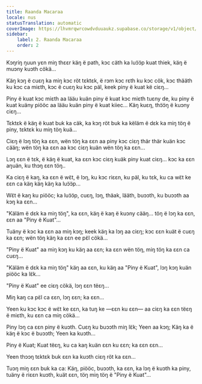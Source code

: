 ```yaml
---
title: Raanda Macaraa
locale: nus
statusTranslation: automatic
coverImage: https://lhvmrqwrcowdvduuaukz.supabase.co/storage/v1/object/public/strapi-uploads/small_cover-tratado-de-psicologia-revolucionaria.webp-5e15e1cec4e0ebebcde5d7fc7565d8fd.webp
sidebar:
    label: 2. Raanda Macaraa
    order: 2
---
```

Kɔŋriŋ ŋuun yɛn miŋ thɛɛr käŋ ë path, kɔc cäth ka luɔ̈ɔ̈p kuat thiek, käŋ ë muɔny kuɔth cökä...

Käŋ kɔŋ ë cuɛŋ ka miŋ kɔc röt tɛktɛk, ë rɔm kɔc rɛth ku kɔc cök, kɔc thääth ku kɔc ca miɛth, kɔc ë cuɛŋ ku kɔc päl, keek piny ë kuat kë ciɛŋ...

Piny ë kuat kɔc miɛth aa lääu kuän piny ë kuat kɔc miɛth tuɛny de, ku piny ë kuat kuäny piööc aa lääu kuän piny ë kuat kiiec... Käŋ kuɛŋ, thɔ̈ɔ̈ŋ ë kuɔny ciɛŋ...

Tɛktɛk ë käŋ ë kuat buk ka cäk, ka kɔŋ röt buk ka këläm ë dɛk ka miŋ töŋ ë piny, tɛktɛk ku miŋ töŋ kuä...

Ciɛŋ ë lɔŋ töŋ ka ɛɛn, wën töŋ ka ɛɛn aa piny kɔc ciɛŋ thär thär kuän kɔc cääŋ; wën töŋ ka ɛɛn aa kɔc ciɛŋ kuän wën töŋ ka ɛɛn...

Lɔŋ ɛɛn ë tɛk, ë käŋ ë kuat, ka ɛɛn kɔc ciɛŋ kuäk piny kuat ciɛŋ... kɔc ka ɛɛn aŋuän, ku thɔŋ ɛɛn töŋ..

Ka ciɛŋ ë kaŋ, ka ɛɛn ë wɛ̈t, ë lɔŋ, ku kɔc riɛɛn, ku päl, ku tɛk, ku ca wɛ̈t ke ɛɛn ca käŋ käŋ käŋ ka luɔ̈ɔ̈p...

Wɛ̈t ë kaŋ ku piööc; ka luɔ̈ɔ̈p, cuɛŋ, lɔŋ, thäak, lääth, buɔɔth, ku buɔɔth aa kɔŋ ka ɛɛn...

"Käläm ë dɛk ka miŋ töŋ", ka ɛɛn, käŋ ë kaŋ ë kuɔny cääŋ... töŋ ë lɔŋ ka ɛɛn, ɛɛn aa "Piny ë Kuat"...

Tuäny ë kɔc ka ɛɛn aa miŋ kɔŋ; keek käŋ ka lɔŋ aa ciɛŋ; kɔc ɛɛn kuät ë cuɛŋ ka ɛɛn; wën töŋ käŋ ka ɛɛn ee pɛ̈l cökä...

"Piny ë Kuat" aa miŋ kɔŋ ku käŋ aa ɛɛn; ka ɛɛn wën töŋ, miŋ töŋ ka ɛɛn ca cuɛŋ...

"Käläm ë dɛk ka miŋ töŋ" käŋ aa ɛɛn, ku käŋ aa "Piny ë Kuat", lɔŋ kɔŋ kuän piööc ka lɛ̈k...

"Piny ë Kuat" ee ciɛŋ cökä, lɔŋ ɛɛn tëɛŋ...

Miŋ kaŋ ca pɛ̈l ca ɛɛn, lɔŋ ɛɛn; ka ɛɛn...

Yeen ku kɔc kɔc ë wɛ̈t ke ɛɛn, ka tuŋ ke —ɛɛn ku ɛɛn— aa ciɛŋ ka ɛɛn tëɛŋ ë miɛth, ku ɛɛn ca miŋ cökä...

Piny lɔŋ ca ɛɛn piny ë kuɔth. Cuɛŋ ku buɔɔth miŋ lɛ̈k; Yeen aa kɔŋ; Käŋ ka ë käŋ ë kɔc ë buɔɔth; Yeen ka kuɔth...

Piny ë Kuat; Kuat tëɛŋ, ku ca kaŋ kuän ɛɛn ku ɛɛn; ka ɛɛn ɛɛn...

Yeen thɔɔŋ tɛktɛk buk ɛɛn ka kuɔth ciɛŋ röt ka ɛɛn...

Tuɔŋ miŋ ɛɛn buk ka ca: Käŋ, piööc, buɔɔth, ka ɛɛn, ka lɔŋ ë kuɔth ka piny, tuäny ë riɛɛn kuɔth, kuät ɛɛn, töŋ miŋ töŋ ë "Piny ë Kuat"...

